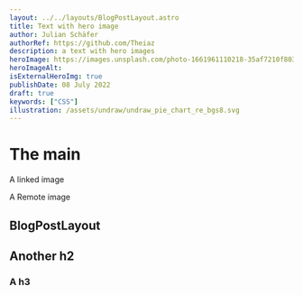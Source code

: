 ```yaml
---
layout: ../../layouts/BlogPostLayout.astro
title: Text with hero image
author: Julian Schäfer
authorRef: https://github.com/Theiaz
description: a text with hero images
heroImage: https://images.unsplash.com/photo-1661961110218-35af7210f803?ixlib=rb-1.2.1&ixid=MnwxMjA3fDF8MHxwaG90by1wYWdlfHx8fGVufDB8fHx8&auto=format&fit=crop&w=1170&q=80.jpg
heroImageAlt:
isExternalHeroImg: true
publishDate: 08 July 2022
draft: true
keywords: ["CSS"]
illustration: /assets/undraw/undraw_pie_chart_re_bgs8.svg
---
```



# The main

A linked image

<PictureWithLink src={img} alt="" />

A Remote image

<PictureWithLink
  src="https://images.unsplash.com/photo-1661961110218-35af7210f803?ixlib=rb-1.2.1&ixid=MnwxMjA3fDF8MHxwaG90by1wYWdlfHx8fGVufDB8fHx8&auto=format&fit=crop&w=1170&q=80.jpg"
  alt=""
  isExternalSrc="true"
/>

## BlogPostLayout

## Another h2

### A h3
